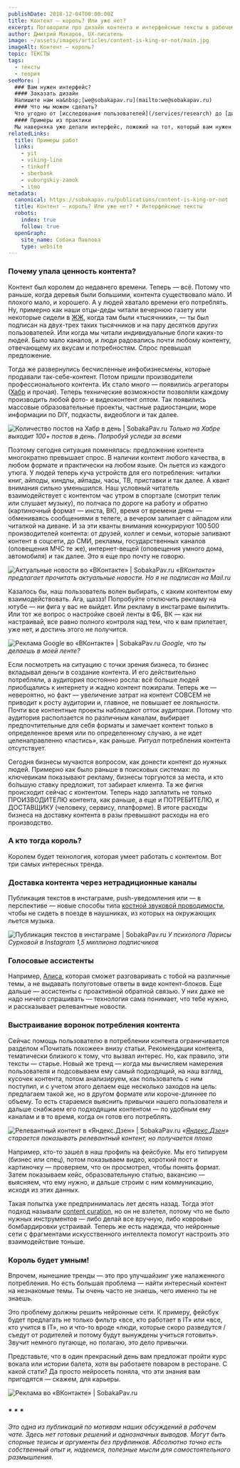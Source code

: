 ```yaml
---
publishDate: 2018-12-04T00:00:00Z
title: Контент — король? Или уже нет?
excerpt: Поговорили про дизайн контента и интерфейсные тексты в рабочем чате. Делимся.
author: Дмитрий Макаров, UX-писатель
image: ~/assets/images/articles/content-is-king-or-not/main.jpg 
imageAlt: Контент — король? 
topic: ТЕКСТЫ
tags:
  - тексты
  - теория
seeMore: |
  ### Вам нужен интерфейс?
  #### Заказать дизайн
  Напишите нам на&nbsp;[we@sobakapav.ru](mailto:we@sobakapav.ru)
  #### Что мы можем сделать?
  Что угодно от [исследования пользователей](/services/research) до [дизайна интерфейса под ключ](/services/ux-design). 
  #### Примеры из практики
  Мы наверняка уже делали интерфейс, пожожий на тот, который вам нужен. [Проверьте](https://sobakapav.ru/portfolio).
relatedLinks:
  title: Примеры работ
  links:
    - yit
    - viking-line
    - tinkoff
    - sberbank
    - vuborgskiy-zamok
    - itmo
metadata:
  canonical: https://sobakapav.ru/publications/content-is-king-or-not
  title: Контент — король? Или уже нет? • Интерфейсные тексты
  robots:
    index: true
    follow: true
  openGraph:
    site_name: Собака Павлова
    type: website
---
```



### Почему упала ценность контента?

Контент был королем до недавнего времени. Теперь — всё. Потому что раньше, когда деревья были большими, контента существовало мало. И плохого мало, и хорошего. А у людей хватало времени его потреблять. Ну, примерно как наши отцы-деды читали вечернюю газету или некоторые сидели в [ЖЖ](https://www.livejournal.com/media), когда там были «тысячники», — ты был подписан на двух-трех таких тысячников и на пару десятков других пользователей. Или когда мы читали индивидуальные блоги каких-то людей. Было мало каналов, и люди радовались почти любому контенту, отвечающему их вкусам и потребностям. Спрос превышал предложение.

Тогда же развернулись бесчисленные инфобизнесмены, которые продавали так-себе-контент. Потом пришли производители профессионального контента. Их стало много — появились агрегаторы ([Хабр](https://habr.com/ru/all/) и прочая). Теперь технические возможности позволяли каждому производить любой фото- и видеоконтент оптом. Так появились массовые образовательные проекты, частные радиостанции, море информации по DIY, подкасты, видеоблоги и так далее.

![Количество постов на Хабр в день | SobakaPav.ru](~/assets/images/articles/content-is-king-or-not/1.png)
_Только на Хабре выходит 100+ постов в день. Попробуй уследи за всеми_

Поэтому сегодня ситуация поменялась: предложение контента многократно превышает спрос. В наличии контент любого качества, в любом формате и практически на любом языке. Он льется из каждого утюга. У людей теперь куча устройств для его потребления: читалки книг, айподы, киндлы, айпады, часы, ТВ, приставки и так далее. А квант внимания сильно уменьшился. Наш условный читатель взаимодействует с контентом час утром в спортзале (смотрит телик или слушает музыку), по полчаса по дороге на работу и обратно (картиночный формат — инста, ВК), время от времени днем — обмениваясь сообщениями в телеге, а вечером залипает с айпадом или читалкой на диване. И за эти кванты внимания конкурируют 100 500 производителей контента: от друзей, коллег и семьи, которые заливают контент в соцсети, до СМИ, рекламы, государственных каналов (оповещения МЧС те же), интернет-вещей (оповещения умного дома, автомобиля) и так далее. Это я еще про почту не говорю.

![Актуальные новости во «ВКонтакте» | SobakaPav.ru](~/assets/images/articles/content-is-king-or-not/2.png)
_«ВКонтакте» предлагает прочитать актуальные новости. Но я не подписан на Mail.ru_

Казалось бы, наш пользователь волен выбирать, с каким контентом ему взаимодействовать. Ага, щаззз! Попробуйте отключить рекламу на ютубе — ни фига у вас не выйдет. Или рекламу в инстаграме выпилить. Или тот же вопрос о настройке своей ленты в ФБ, ВК — как ни настраивай, все равно полного контроля над тем, что к вам прилетает, уже нет, и достичь этого не получится.

![Реклама Google во «ВКонтакте» | SobakaPav.ru](~/assets/images/articles/content-is-king-or-not/3.png)
_Google, что ты делаешь в моей ленте?_

Если посмотреть на ситуацию с точки зрения бизнеса, то бизнес вкладывал деньги в создание контента. И его действительно потребляли, а аудитория постоянно росла: всё больше людей приобщались к интернету и жадно контент пожирали. Теперь же — невероятно, но факт — увеличение затрат на контент СОВСЕМ не приводит к росту аудитории и, главное, не повышает ее лояльности. Почти все контентные проекты наблюдают отток аудитории. Потому что аудитория расползается по различным каналам, выбирает предпочтительные для себя форматы и замечает контент только в определенное время или по определенному случаю, а не идет целенаправленно «пастись», как раньше. _Ритуал_ потребления контента отсутствует.

Сегодня бизнесы мучаются вопросом, как донести контент до нужных людей. Примерно как было раньше в поисковых системах: по ключевикам показывают рекламу, бизнесы торгуются за места, и кто бо́льшую ставку предложит, тот забирает клиента. Та же фигня происходит сейчас с контентом. Теперь надо заплатить не только ПРОИЗВОДИТЕЛЮ контента, как раньше, а еще и ПОТРЕБИТЕЛЮ, и ДОСТАВЩИКУ (человеку, сервису, платформе). В итоге расходы бизнеса на доставку контента в разы превышают расходы на его производство.

### А кто тогда король?

Королем будет технология, которая умеет работать с контентом. Вот три самых интересных тренда.

### Доставка контента через нетрадиционные каналы

Публикация текстов в инстаграме, push-уведомления или — в перспективе — новые способы типа [костной звуковой проводимости](https://ru.wikipedia.org/wiki/%D0%9A%D0%BE%D1%81%D1%82%D0%BD%D0%B0%D1%8F_%D0%BF%D1%80%D0%BE%D0%B2%D0%BE%D0%B4%D0%B8%D0%BC%D0%BE%D1%81%D1%82%D1%8C), чтобы не сидеть в поезде в наушниках, из которых на окружающих льется музыка.

![Публикация текстов в инстаграме | SobakaPav.ru](~/assets/images/articles/content-is-king-or-not/4.png)
_У психолога Ларисы Сурковой в Instagram 1,5 миллиона подписчиков_

### Голосовые ассистенты

Например, [Алиса](https://alice.yandex.ru/), которая сможет разговаривать с тобой на различные темы, а не выдавать полуготовые ответы в виде контент-блоков. Еще дальше — ассистенты с проактивной обратной связью. У них даже не надо ничего спрашивать — технология сама понимает, что тебе нужно, и рассказывает релевантные новости.

### Выстраивание воронок потребления контента
Сейчас помощь пользователю в потреблении контента ограничивается разделом «Почитать похожее» внизу статьи. Рекомендации контента, тематически близкого к тому, что вызвал интерес. Но, как правило, эти тексты — старье. Новый же тренд — когда мы вычисляем намерения пользователя и подсовываем ему самый подходящий, на наш взгляд, кусочек контента, потом анализируем, как пользователь с ним поступил, и с учетом этого делаем еще несколько заходов на цель: предлагаем такой же, но в другом формате или короче-длиннее по объему. То есть стараемся выяснить привычки нашего пользователя и дальше снабжаем его подходящим контентом — по удобным ему каналам и в то время, когда он готов его потреблять.

![Релевантный контент в «Яндекс.Дзен» | SobakaPav.ru](~/assets/images/articles/content-is-king-or-not/5.png)
_«[Яндекс.Дзен](https://zen.yandex.ru/media)» старается показывать релевантный контент, но получается плохо_

Например, кто-то зашел в наш профиль на фейсбуке. Мы его типируем (бизнес или спец), потом показываем видео, короткий пост и картиночку — проверяем, что он просмотрел, чтобы понять формат. Затем показываем кейс, образовательную статью, вакансию — выясняем, что ему нужно, и дальше строим с ним коммуникацию, исходя из этих данных.

Такая попытка уже предпринималась лет десять назад. Тогда этот подход называли [content curation](https://ru.wikipedia.org/wiki/%D0%9A%D1%83%D1%80%D0%B8%D1%80%D0%BE%D0%B2%D0%B0%D0%BD%D0%B8%D0%B5_%D0%BA%D0%BE%D0%BD%D1%82%D0%B5%D0%BD%D1%82%D0%B0), но он не взлетел, потому что не было нужных инструментов — либо делай все вручную, либо ковровые бомбардировки устраивай. Теперь же есть надежда, что нейронные сети с фрагментами искусственного интеллекта помогут настроить это взаимодействие тоньше.

### Король будет умным!

Впрочем, нынешние тренды — это про улучшайзинг уже налаженного потребления. Но есть большая проблема — найти интересный контент на незнакомые темы. Ты очень часто не знаешь, чего именно ты не знаешь.

Это проблему должны решить нейронные сети. К примеру, фейсбук будет предлагать не только фильтр «все, кто работает в IT» или «все, кто учится в IT», но и что-то вроде «люди, которые скоро разведутся / съедут от родителей и потому будут вынуждены учиться готовить». Звучит немного пугающе, но полагаю, это дело привычки.

Представьте, что в один прекрасный день вам предложат пройти курс вокала или истории балета, хотя вы работаете поваром в ресторане. С какой стати? Да просто нейросеть поняла, что эти знания вам пригодятся — скажем, для карьеры.

![Реклама во «ВКонтакте» | SobakaPav.ru](~/assets/images/articles/content-is-king-or-not/6.png)

### * * *

_Это одна из публикаций по мотивам наших обсуждений в рабочем чате. Здесь нет готовых решений и однозначных выводов. Могут быть спорные тезисы и аргументы без пруфлинков. Абсолютно точно есть собственный опыт и, надеемся, полезные мысли для самостоятельного размышления._

